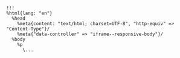 ```haml
!!!
%html{lang: "en"}
  %head
    %meta{content: "text/html; charset=UTF-8", "http-equiv" => "Content-Type"}/
    %meta{"data-controller" => "iframe--responsive-body"}/
  %body
    %p
      \...
```